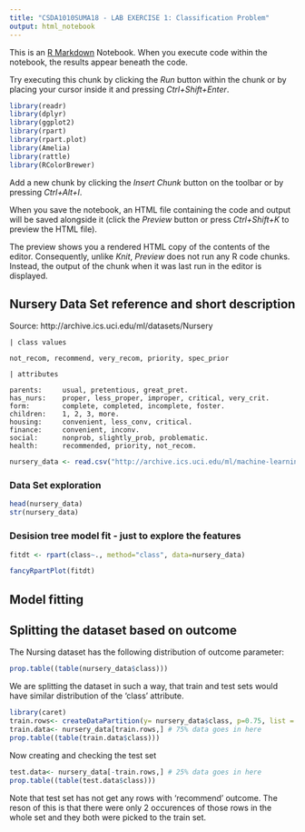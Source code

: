 ```yaml
---
title: "CSDA1010SUMA18 - LAB EXERCISE 1: Classification Problem"
output: html_notebook
---
```


This is an [R Markdown](http://rmarkdown.rstudio.com) Notebook. When you execute code within the notebook, the results appear beneath the code. 

Try executing this chunk by clicking the *Run* button within the chunk or by placing your cursor inside it and pressing *Ctrl+Shift+Enter*. 

```r
library(readr)
library(dplyr)
library(ggplot2)
library(rpart)
library(rpart.plot)
library(Amelia)
library(rattle)
library(RColorBrewer)
```

Add a new chunk by clicking the *Insert Chunk* button on the toolbar or by pressing *Ctrl+Alt+I*.

When you save the notebook, an HTML file containing the code and output will be saved alongside it (click the *Preview* button or press *Ctrl+Shift+K* to preview the HTML file).

The preview shows you a rendered HTML copy of the contents of the editor. Consequently, unlike *Knit*, *Preview* does not run any R code chunks. Instead, the output of the chunk when it was last run in the editor is displayed.

## Nursery Data Set reference and short description

Source: http://archive.ics.uci.edu/ml/datasets/Nursery

```
| class values

not_recom, recommend, very_recom, priority, spec_prior

| attributes

parents:     usual, pretentious, great_pret.
has_nurs:    proper, less_proper, improper, critical, very_crit.
form:        complete, completed, incomplete, foster.
children:    1, 2, 3, more.
housing:     convenient, less_conv, critical.
finance:     convenient, inconv.
social:      nonprob, slightly_prob, problematic.
health:      recommended, priority, not_recom.
```


```r
nursery_data <- read.csv("http://archive.ics.uci.edu/ml/machine-learning-databases/nursery/nursery.data", header = FALSE, col.names = c("parents","has_nurs","form","children","housing","finance","social","health","class"))
```

### Data Set exploration

```r
head(nursery_data)
str(nursery_data)
```

### Desision tree model fit - just to explore the features
```r
fitdt <- rpart(class~., method="class", data=nursery_data)
```
```r
fancyRpartPlot(fitdt)
```
## Model fitting
## Splitting the dataset based on outcome
The Nursing dataset has the following distribution of outcome parameter:
```r
prop.table((table(nursery_data$class)))
```

We are splitting the dataset in such a way, that train and test sets would have similar distribution of the 'class' attribute.
```r
library(caret)
train.rows<- createDataPartition(y= nursery_data$class, p=0.75, list = FALSE)
train.data<- nursery_data[train.rows,] # 75% data goes in here
prop.table((table(train.data$class)))
```
Now creating and checking the test set
```r
test.data<- nursery_data[-train.rows,] # 25% data goes in here
prop.table((table(test.data$class)))
```
Note that test set has not get any  rows with 'recommend' outcome. The reson of this is that there were only 2 occurences of those rows in the whole set and they both were picked to the train set.